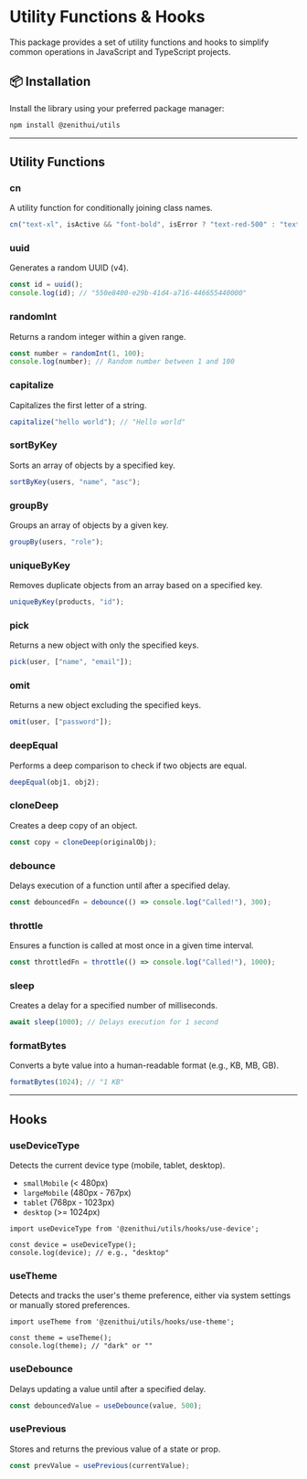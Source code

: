 # Utility Functions & Hooks

This package provides a set of utility functions and hooks to simplify common operations in JavaScript and TypeScript projects.

## 📦 Installation

Install the library using your preferred package manager:

```sh npm2yarn copy
npm install @zenithui/utils
```

---

## Utility Functions

### cn

A utility function for conditionally joining class names.

```ts
cn("text-xl", isActive && "font-bold", isError ? "text-red-500" : "text-green-500");
```

### uuid

Generates a random UUID (v4).

```ts
const id = uuid();
console.log(id); // "550e8400-e29b-41d4-a716-446655440000"
```

### randomInt

Returns a random integer within a given range.

```ts
const number = randomInt(1, 100);
console.log(number); // Random number between 1 and 100
```

### capitalize

Capitalizes the first letter of a string.

```ts
capitalize("hello world"); // "Hello world"
```

### sortByKey

Sorts an array of objects by a specified key.

```ts
sortByKey(users, "name", "asc");
```

### groupBy

Groups an array of objects by a given key.

```ts
groupBy(users, "role");
```

### uniqueByKey

Removes duplicate objects from an array based on a specified key.

```ts
uniqueByKey(products, "id");
```

### pick

Returns a new object with only the specified keys.

```ts
pick(user, ["name", "email"]);
```

### omit

Returns a new object excluding the specified keys.

```ts
omit(user, ["password"]);
```

### deepEqual

Performs a deep comparison to check if two objects are equal.

```ts
deepEqual(obj1, obj2);
```

### cloneDeep

Creates a deep copy of an object.

```ts
const copy = cloneDeep(originalObj);
```

### debounce

Delays execution of a function until after a specified delay.

```ts
const debouncedFn = debounce(() => console.log("Called!"), 300);
```

### throttle

Ensures a function is called at most once in a given time interval.

```ts
const throttledFn = throttle(() => console.log("Called!"), 1000);
```

### sleep

Creates a delay for a specified number of milliseconds.

```ts
await sleep(1000); // Delays execution for 1 second
```

### formatBytes

Converts a byte value into a human-readable format (e.g., KB, MB, GB).

```ts
formatBytes(1024); // "1 KB"
```

---

## Hooks

### useDeviceType

Detects the current device type (mobile, tablet, desktop).

- `smallMobile` (< 480px)
- `largeMobile` (480px - 767px)
- `tablet` (768px - 1023px)
- `desktop` (>= 1024px)

```tsx
import useDeviceType from '@zenithui/utils/hooks/use-device';

const device = useDeviceType();
console.log(device); // e.g., "desktop"
```

### useTheme

Detects and tracks the user's theme preference, either via system settings or manually stored preferences.

```tsx
import useTheme from '@zenithui/utils/hooks/use-theme';

const theme = useTheme();
console.log(theme); // "dark" or ""
```

### useDebounce

Delays updating a value until after a specified delay.

```ts
const debouncedValue = useDebounce(value, 500);
```

### usePrevious

Stores and returns the previous value of a state or prop.

```ts
const prevValue = usePrevious(currentValue);
```
